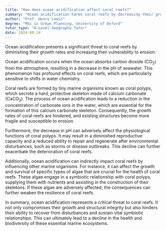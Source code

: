 ```yaml
---
title: "How does ocean acidification affect coral reefs?"
summary: "Ocean acidification harms coral reefs by decreasing their growth rates and increasing vulnerability to erosion, posing a significant threat to marine ecosystems."
author: "Prof. Henry Lewis"
degree: "MSc in Urban Planning, University of Oxford"
tutor_type: "A-Level Geography Tutor"
date: 2024-08-24
---
```


Ocean acidification presents a significant threat to coral reefs by diminishing their growth rates and increasing their vulnerability to erosion.

Ocean acidification occurs when the ocean absorbs carbon dioxide ($\text{CO}_2$) from the atmosphere, resulting in a decrease in the pH of seawater. This phenomenon has profound effects on coral reefs, which are particularly sensitive to shifts in water chemistry.

Coral reefs are formed by tiny marine organisms known as coral polyps, which secrete a hard, protective skeleton made of calcium carbonate ($\text{CaCO}_3$). The process of ocean acidification leads to a reduction in the concentration of carbonate ions in the water, which are essential for the formation of this calcium carbonate skeleton. Consequently, the growth rates of coral reefs are hindered, and existing structures become more fragile and susceptible to erosion.

Furthermore, the decrease in pH can adversely affect the physiological functions of coral polyps. It may result in a diminished reproductive capacity and a reduced ability to repair and regenerate after environmental disturbances, such as storms or disease outbreaks. This decline can further exacerbate the deterioration of coral reefs.

Additionally, ocean acidification can indirectly impact coral reefs by influencing other marine organisms. For instance, it can affect the growth and survival of specific types of algae that are crucial for the health of coral reefs. These algae engage in a symbiotic relationship with coral polyps, supplying them with nutrients and assisting in the construction of their skeletons. If these algae are adversely affected, the consequences can further weaken the resilience of coral reefs.

In summary, ocean acidification represents a critical threat to coral reefs. It not only compromises their growth and structural integrity but also hinders their ability to recover from disturbances and sustain vital symbiotic relationships. This can ultimately lead to a decline in the health and biodiversity of these essential marine ecosystems.
    